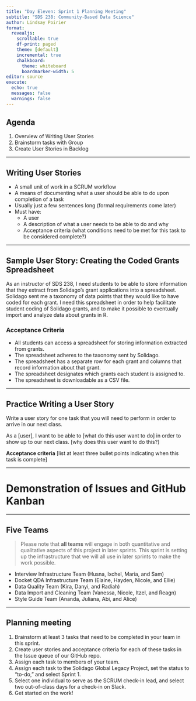 ```yaml
---
title: "Day Eleven: Sprint 1 Planning Meeting"
subtitle: "SDS 238: Community-Based Data Science"
author: Lindsay Poirier
format: 
  revealjs:
    scrollable: true
    df-print: paged
    theme: [default]
    incremental: true
    chalkboard:
      theme: whiteboard
      boardmarker-width: 5
editor: source
execute:
  echo: true
  messages: false
  warnings: false
---
```



## Agenda

1. Overview of Writing User Stories
2. Brainstorm tasks with Group
3. Create User Stories in Backlog

---

## Writing User Stories

-   A small unit of work in a SCRUM workflow
-   A means of documenting what a user should be able to do upon completion of a task
-   Usually just a few sentences long (formal requirements come later)
-   Must have:
    -   A user
    -   A description of what a user needs to be able to do and why 
    -   Acceptance criteria (what conditions need to be met for this task to be considered complete?)

---

## Sample User Story: Creating the Coded Grants Spreadsheet

As an instructor of SDS 238, I need students to be able to store information that they extract from Solidago's grant applications into a spreadsheet. Solidago sent me a taxonomy of data points that they would like to have coded for each grant. I need this spreadsheet in order to help facilitate student coding of Solidago grants, and to make it possible to eventually import and analyze data about grants in R.

### Acceptance Criteria

- All students can access a spreadsheet for storing information extracted from grants.
- The spreadsheet adheres to the taxonomy sent by Solidago.
- The spreadsheet has a separate row for each grant and columns that record information about that grant.
- The spreadsheet designates which grants each student is assigned to. 
- The spreadsheet is downloadable as a CSV file.

---

## Practice Writing a User Story

Write a user story for one task that you will need to perform in order to arrive in our next class. 

As a [user], I want to be able to [what do this user want to do] in order to show up to our next class. [why does this user want to do this?]

**Acceptance criteria**
[list at least three bullet points indicating when this task is complete]

---

# Demonstration of Issues and GitHub Kanban

---

## Five Teams

> Please note that **all teams** will engage in both quantitative and qualitative aspects of this project in later sprints. This sprint is setting up the infrastructure that we will all use in later sprints to make the work possible.

- Interview Infrastructure Team (Husna, Ixchel, Maria, and Sam)
- Docket QDA Infrastructure Team (Elaine, Hayden, Nicole, and Ellie)
- Data Quality Team (Kira, Danyi, and Radiah)
- Data Import and Cleaning Team (Vanessa, Nicole, Itzel, and Reagn)
- Style Guide Team (Ananda, Juliana, Abi, and Alice)

---

## Planning meeting

1. Brainstorm at least 3 tasks that need to be completed in your team in this sprint.
2. Create user stories and acceptance criteria for each of these tasks in the Issue queue of our GitHub repo.
3. Assign each task to members of your team.
4. Assign each task to the Solidago Global Legacy Project, set the status to "to-do," and select Sprint 1.
5. Select one individual to serve as the SCRUM check-in lead, and select two out-of-class days for a check-in on Slack.
6. Get started on the work!

